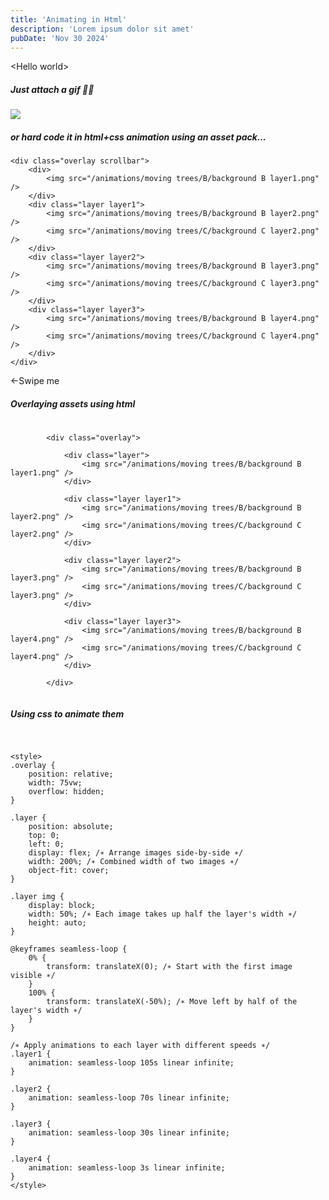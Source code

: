 ```yaml
---
title: 'Animating in Html'
description: 'Lorem ipsum dolor sit amet'
pubDate: 'Nov 30 2024'
---
```


<div class='container'>
<p>&lt;Hello world&gt;</p>

<h5>Just attach a gif 🤷🏽</h5>

<img src="/blog/69420.gif"/>

<p></p>

<h5>or hard code it in html+css animation using an asset pack...</h5>

	<div class="overlay scrollbar">
		<div>
			<img src="/animations/moving trees/B/background B layer1.png" />
		</div>
		<div class="layer layer1">
			<img src="/animations/moving trees/B/background B layer2.png" />
			<img src="/animations/moving trees/C/background C layer2.png" />
		</div>
		<div class="layer layer2">
			<img src="/animations/moving trees/B/background B layer3.png" />
			<img src="/animations/moving trees/C/background C layer3.png" />
		</div>
		<div class="layer layer3">
			<img src="/animations/moving trees/B/background B layer4.png" />
			<img src="/animations/moving trees/C/background C layer4.png" />
		</div>
	</div>
</div>

<figcaption class='container'>&larr;Swipe me</figcaption>

<p></p>

<h5>Overlaying assets using html</h5>

<pre>
  <code>
		&lt;div class="overlay"&gt;

			&lt;div class="layer"&gt;
				&lt;img src="/animations/moving trees/B/background B layer1.png" /&gt;
			&lt;/div&gt;

			&lt;div class="layer layer1"&gt;
				&lt;img src="/animations/moving trees/B/background B layer2.png" /&gt;
				&lt;img src="/animations/moving trees/C/background C layer2.png" /&gt;
			&lt;/div&gt;

			&lt;div class="layer layer2"&gt;
				&lt;img src="/animations/moving trees/B/background B layer3.png" /&gt;
				&lt;img src="/animations/moving trees/C/background C layer3.png" /&gt;
			&lt;/div&gt;

			&lt;div class="layer layer3"&gt;
				&lt;img src="/animations/moving trees/B/background B layer4.png" /&gt;
				&lt;img src="/animations/moving trees/C/background C layer4.png" /&gt;
			&lt;/div&gt;

		&lt;/div&gt;
  </code>
</pre>

<p></p>

<h5>Using css to animate them</h5>

<pre>
  <code>

&lt;style&gt;
.overlay &#123;
	position: relative;
	width: 75vw; 	 
	overflow: hidden;
&#125;

.layer &#123;
	position: absolute;
	top: 0;
	left: 0;
	display: flex; /&lowast; Arrange images side-by-side &lowast;/
	width: 200%; /&lowast; Combined width of two images &lowast;/
	object-fit: cover;
&#125;

.layer img &#123;
	display: block;
	width: 50%; /&lowast; Each image takes up half the layer's width &lowast;/
	height: auto; 
&#125;

&#64;keyframes seamless-loop &#123;
	0% &#123;
		transform: translateX(0); /&lowast; Start with the first image visible &lowast;/
	&#125;
	100% &#123;
		transform: translateX(-50%); /&lowast; Move left by half of the layer's width &lowast;/
	&#125;
&#125;

/&lowast; Apply animations to each layer with different speeds &lowast;/
.layer1 &#123;
	animation: seamless-loop 105s linear infinite;
&#125;

.layer2 &#123;
	animation: seamless-loop 70s linear infinite;
&#125;

.layer3 &#123;
	animation: seamless-loop 30s linear infinite;
&#125;

.layer4 &#123;
	animation: seamless-loop 3s linear infinite;
&#125;
&lt;/style&gt;

	</code>
</pre>